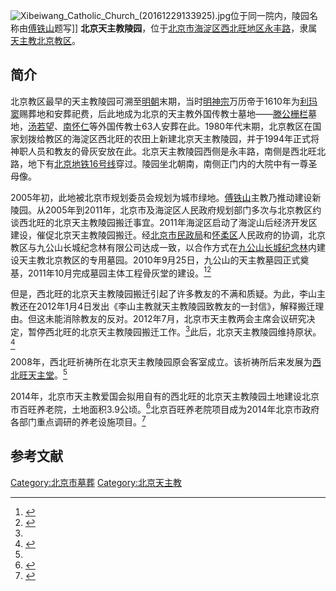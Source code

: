 [[File:Xibeiwang_Catholic_Church_(20161229133925).jpg|thumb]]位于同一院内，陵园名称由[[傅铁山|傅铁山]]题写]]
'''北京天主教陵园'''，位于[[北京市|北京市]][[海淀区|海淀区]][[西北旺地区|西北旺地区]][[永丰路_(北京)|永丰路]]，隶属[[天主教北京教区|天主教北京教区]]。

==简介==
北京教区最早的天主教陵园可溯至[[明朝|明朝]]末期，当时[[明神宗|明神宗]]万历帝于1610年为[[利玛窦|利玛窦]]赐葬地和安葬祀费，后此地成为北京的天主教外国传教士墓地——[[滕公栅栏|滕公栅栏]]墓地，[[汤若望|汤若望]]、[[南怀仁|南怀仁]]等外国传教士63人安葬在此。1980年代末期，北京教区在国家划拨给教区的海淀区西北旺的农田上新建北京天主教陵园，并于1994年正式将神职人员和教友的骨灰安放在此。北京天主教陵园西侧是永丰路，南侧是西北旺北路，地下有[[北京地铁16号线|北京地铁16号线]]穿过。陵园坐北朝南，南侧正门内的大院中有一尊圣母像。

2005年初，此地被北京市规划委员会规划为城市绿地。[[傅铁山|傅铁山]]主教乃推动建设新陵园。从2005年到2011年，北京市及海淀区人民政府规划部门多次与北京教区约谈西北旺的北京天主教陵园搬迁事宜。2011年海淀区启动了海淀山后经济开发区建设，催促北京天主教陵园搬迁。经[[北京市民政局|北京市民政局]]和[[怀柔区|怀柔区]]人民政府的协调，北京教区与九公山长城纪念林有限公司达成一致，以合作方式在[[九公山长城纪念林|九公山长城纪念林]]内建设天主教北京教区的专用墓园。2010年9月25日，九公山的天主教墓园正式奠基，2011年10月完成墓园主体工程骨灰堂的建设。<ref>{{Cite web|url =http://www.catholic-bj.org/content.php?id=1059&fuid=63&tid=26|title =北京天主教墓园奠基仪式在九公山举行|author =|date =2010-09-25|publisher =天主教北京教区|language =|accessdate =|quote =|deadurl =yes|archiveurl =https://web.archive.org/web/20161201133018/http://catholic-bj.org/content.php?id=1059&fuid=63&tid=26|archivedate =2016-12-01}}</ref><ref name=zanting>{{Cite web |url = http://www.tianguangbao.org/2012.7.15/17.htm |title =北京市天主教两会主席会议研究决定暂停西北旺陵园搬迁 （7.13） |author =  |date = 2012-07-15 |publisher =  天光|language =  |accessdate =  |quote =  }}</ref>

但是，西北旺的北京天主教陵园搬迁引起了许多教友的不满和质疑。为此，李山主教还在2012年1月4日发出《李山主教就天主教陵园致教友的一封信》，解释搬迁理由。但这未能消除教友的反对。2012年7月，北京市天主教两会主席会议研究决定，暂停西北旺的北京天主教陵园搬迁工作。<ref name=zanting/>此后，北京天主教陵园维持原状。<ref name=bf>{{Cite web|url =  http://www.xinde.org/News/index/id/31229.html|title =  北京：北京神哲学院师生拜访西北旺堂区暨“天主教北京教区陵园”|author =  |date =  2015-03-28|publisher =  信德|language =  |accessdate =  |quote =  |archive-date =  2016-12-25|archive-url =  https://web.archive.org/web/20161225220026/http://www.xinde.org/News/index/id/31229.html|dead-url =  no}}</ref>

2008年，西北旺祈祷所在北京天主教陵园原会客室成立。该祈祷所后来发展为[[西北旺天主堂|西北旺天主堂]]。<ref name=bf/>

2014年，北京市天主教爱国会拟用自有的西北旺的北京天主教陵园土地建设北京市百旺养老院，土地面积3.9公顷。<ref>{{Cite web|url =  http://www.bjrd.gov.cn/xwzx_1/xwkx/qxrddt/201410/t20141016_138976.html|title =  海淀区2014年度养老设施供地任务不容乐观|author =  |date =  2014-10-16|publisher =  北京市人大常委会门户网站|language =  |accessdate =  |quote =  |archive-date =  2019-09-16|archive-url =  https://web.archive.org/web/20190916115445/http://www.bjrd.gov.cn/xwzx_1/xwkx/qxrddt/201410/t20141016_138976.html}}</ref>北京百旺养老院项目成为2014年北京市政府各部门重点调研的养老设施项目。<ref>{{Cite web |url =  |title = 北京加快养老设施用地供应 |author =  |date =2014-08-08  |publisher = 中华人民共和国国土资源部 |language =  |accessdate =  |quote =  }}</ref>

==参考文献==
{{reflist}}

[[Category:北京市墓葬|Category:北京市墓葬]]
[[Category:北京天主教|Category:北京天主教]]
